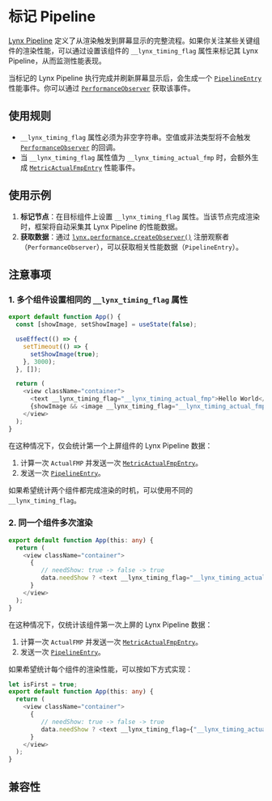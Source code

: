 # 标记 Pipeline

[Lynx Pipeline](/guide/spec#lynx-pipeline) 定义了从渲染触发到屏幕显示的完整流程。如果你关注某些关键组件的渲染性能，可以通过设置该组件的 `__lynx_timing_flag` 属性来标记其 Lynx Pipeline，从而监测性能表现。

当标记的 Lynx Pipeline 执行完成并刷新屏幕显示后，会生成一个 [`PipelineEntry`](/api/lynx-api/performance-api/performance-entry/pipeline-entry) 性能事件。你可以通过 [`PerformanceObserver`](/api/lynx-api/performance-api/performance-observer) 获取该事件。

## 使用规则

- `__lynx_timing_flag` 属性必须为非空字符串。空值或非法类型将不会触发 [`PerformanceObserver`](/api/lynx-api/performance-api/performance-observer) 的回调。
- 当 `__lynx_timing_flag` 属性值为 `__lynx_timing_actual_fmp` 时，会额外生成 [`MetricActualFmpEntry`](/api/lynx-api/performance-api/performance-entry/metric-actual-fmp-entry) 性能事件。

## 使用示例

1. **标记节点**：在目标组件上设置 `__lynx_timing_flag` 属性。当该节点完成渲染时，框架将自动采集其 Lynx Pipeline 的性能数据。
2. **获取数据**：通过 [`lynx.performance.createObserver()`](/api/lynx-api/lynx/lynx-performance#createobserver) 注册观察者（`PerformanceObserver`），可以获取相关性能数据（`PipelineEntry`）。


<Go
  example="performance-api"
  defaultFile="src/pipeline_entry/index.tsx"
  defaultEntryFile="dist/pipeline_entry.lynx.bundle"
  img="https://lf-lynx.tiktok-cdns.com/obj/lynx-artifacts-oss-sg/lynx-website/assets/doc/pipeline-entry-demo.jpeg"
  entry="src/pipeline_entry"
  highlight="{11-21,31}"
/>

## 注意事项

### 1. 多个组件设置相同的 `__lynx_timing_flag` 属性

```ts
export default function App() {
  const [showImage, setShowImage] = useState(false);

  useEffect(() => {
    setTimeout(() => {
      setShowImage(true);
    }, 3000);
  }, []);

  return (
    <view className="container">
      <text __lynx_timing_flag="__lynx_timing_actual_fmp">Hello World</text>
      {showImage && <image __lynx_timing_flag="__lynx_timing_actual_fmp" src="xxxx.png" />}
    </view>
  );
}
```

在这种情况下，仅会统计第一个上屏组件的 Lynx Pipeline 数据：

1. 计算一次 `ActualFMP` 并发送一次 [`MetricActualFmpEntry`](/api/lynx-api/performance-api/performance-entry/metric-actual-fmp-entry)。
2. 发送一次 [`PipelineEntry`](/api/lynx-api/performance-api/performance-entry/pipeline-entry)。

如果希望统计两个组件都完成渲染的时机，可以使用不同的 `__lynx_timing_flag`。

### 2. 同一个组件多次渲染

```ts
export default function App(this: any) {
  return (
    <view className="container">
      {
         // needShow: true -> false -> true
         data.needShow ? <text __lynx_timing_flag="__lynx_timing_actual_fmp">{data.msg}</text> : null
      }
    </view>
  );
}
```

在这种情况下，仅统计该组件第一次上屏的 Lynx Pipeline 数据：

1. 计算一次 `ActualFMP` 并发送一次 [`MetricActualFmpEntry`](/api/lynx-api/performance-api/performance-entry/metric-actual-fmp-entry)。
2. 发送一次 [`PipelineEntry`](/api/lynx-api/performance-api/performance-entry/pipeline-entry)。

如果希望统计每个组件的渲染性能，可以按如下方式实现：

```ts
let isFirst = true;
export default function App(this: any) {
  return (
    <view className="container">
      {
         // needShow: true -> false -> true
         data.needShow ? <text __lynx_timing_flag={"__lynx_timing_actual_fmp" + (isFirst ? "" : +data.id)}>{data.msg}</text> : null
      }
    </view>
  );
}
```

## 兼容性


<LegacyCompatTable metadata="lynx-api/performance-api/timing-flag" />
